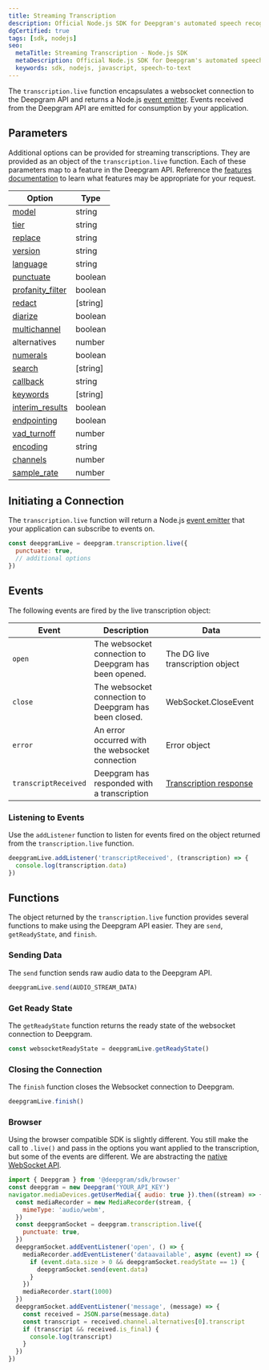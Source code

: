 ---
title: Streaming Transcription
description: Official Node.js SDK for Deepgram's automated speech recognition APIs.
dgCertified: true
tags: [sdk, nodejs]
seo:
  metaTitle: Streaming Transcription - Node.js SDK
  metaDescription: Official Node.js SDK for Deepgram's automated speech recognition APIs.
  keywords: sdk, nodejs, javascript, speech-to-text
---

The `transcription.live` function encapsulates a websocket connection to the
Deepgram API and returns a Node.js
[event emitter](https://nodejs.dev/learn/the-nodejs-event-emitter). Events
received from the Deepgram API are emitted for consumption by your application.

## Parameters

Additional options can be provided for streaming transcriptions. They are
provided as an object of the `transcription.live` function. Each of these
parameters map to a feature in the Deepgram API. Reference the
[features documentation](/documentation/features/) to learn what features may
be appropriate for your request.

| Option                                                           | Type     |
| ---------------------------------------------------------------- | -------- |
| [model](/documentation/features/model/)                          | string   |
| [tier](/documentation/features/tier)                             | string   |
| [replace](/documentation/features/replace/)                      | string   |
| [version](/documentation/features/version/)                      | string   |
| [language](/documentation/features/language/)                    | string   |
| [punctuate](/documentation/features/punctuate/)                  | boolean  |
| [profanity_filter](/documentation/features/profanity-filter/)    | boolean  |
| [redact](/documentation/features/redact/)                        | [string] |
| [diarize](/documentation/features/diarize/)                      | boolean  |
| [multichannel](/documentation/features/multichannel/)            | boolean  |
| alternatives                                                     | number   |
| [numerals](/documentation/features/numerals/)                    | boolean  |
| [search](/documentation/features/search/)                        | [string] |
| [callback](/documentation/features/callback/)                    | string   |
| [keywords](/documentation/features/keywords/)                    | [string] |
| [interim_results](/documentation/features/interim-results/)      | boolean  |
| [endpointing](/documentation/features/endpointing/)              | boolean  |
| [vad_turnoff](/documentation/features/voice-activity-detection/) | number   |
| [encoding](/documentation/features/encoding/)                    | string   |
| [channels](/documentation/features/utterance-split/)             | number   |
| [sample_rate](/documentation/features/sample-rate/)              | number   |

## Initiating a Connection

The `transcription.live` function will return a Node.js
[event emitter](https://nodejs.dev/learn/the-nodejs-event-emitter) that your
application can subscribe to events on.

```js
const deepgramLive = deepgram.transcription.live({
  punctuate: true,
  // additional options
})
```

## Events

The following events are fired by the live transcription object:

| Event                | Description                                           | Data                                                                              |
| -------------------- | ----------------------------------------------------- | --------------------------------------------------------------------------------- |
| `open`               | The websocket connection to Deepgram has been opened. | The DG live transcription object                                                  |
| `close`              | The websocket connection to Deepgram has been closed. | WebSocket.CloseEvent                                                              |
| `error`              | An error occurred with the websocket connection       | Error object                                                                      |
| `transcriptReceived` | Deepgram has responded with a transcription           | [Transcription response](/api-reference/#transcription-streaming-response-schema) |

### Listening to Events

Use the `addListener` function to listen for events fired on the
object returned from the `transcription.live` function.

```js
deepgramLive.addListener('transcriptReceived', (transcription) => {
  console.log(transcription.data)
})
```

## Functions

The object returned by the `transcription.live` function provides several
functions to make using the Deepgram API easier. They are `send`,
`getReadyState`, and `finish`.

### Sending Data

The `send` function sends raw audio data to the Deepgram API.

```js
deepgramLive.send(AUDIO_STREAM_DATA)
```

### Get Ready State

The `getReadyState` function returns the ready state of the websocket connection
to Deepgram.

```js
const websocketReadyState = deepgramLive.getReadyState()
```

### Closing the Connection

The `finish` function closes the Websocket connection to Deepgram.

```js
deepgramLive.finish()
```

### Browser

Using the browser compatible SDK is slightly different. You still make the call to `.live()` and pass in the options you want applied to the transcription, but some of the events are different. We are abstracting the [native WebSocket API](https://developer.mozilla.org/en-US/docs/Web/API/WebSocket).

```js
import { Deepgram } from '@deepgram/sdk/browser'
const deepgram = new Deepgram('YOUR_API_KEY')
navigator.mediaDevices.getUserMedia({ audio: true }).then((stream) => {
  const mediaRecorder = new MediaRecorder(stream, {
    mimeType: 'audio/webm',
  })
  const deepgramSocket = deepgram.transcription.live({
    punctuate: true,
  })
  deepgramSocket.addEventListener('open', () => {
    mediaRecorder.addEventListener('dataavailable', async (event) => {
      if (event.data.size > 0 && deepgramSocket.readyState == 1) {
        deepgramSocket.send(event.data)
      }
    })
    mediaRecorder.start(1000)
  })
  deepgramSocket.addEventListener('message', (message) => {
    const received = JSON.parse(message.data)
    const transcript = received.channel.alternatives[0].transcript
    if (transcript && received.is_final) {
      console.log(transcript)
    }
  })
})
```
